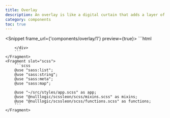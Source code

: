 ```yaml
---
title: Overlay
description: An overlay is like a digital curtain that adds a layer of drama to your website. It's a versatile component that can be used to display important information, create interactive experiences, or simply add some visual flair. With an overlay, you can easily draw attention to specific areas of your website without overwhelming your users.
category: components
toc: true
---
```


<Snippet frame_url={'components/overlay/1'} preview={true}>
    <Fragment slot="html">
        ```html
        <div class="alert" role="alert">

        </div>
        ```
    </Fragment>
    <Fragment slot="scss">
        ```scss
        @use "sass:list";
        @use "sass:string";
        @use "sass:meta";
        @use "sass:map";

        @use "~/src/styles/app.scss" as app;
        @use "@nulllogic/scssleon/scss/mixins.scss" as mixins;
        @use "@nulllogic/scssleon/scss/functions.scss" as functions;
        ```
    </Fragment>
</Snippet>
